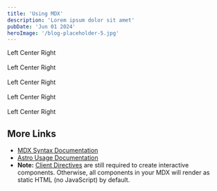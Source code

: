 ```yaml
---
title: 'Using MDX'
description: 'Lorem ipsum dolor sit amet'
pubDate: 'Jun 01 2024'
heroImage: '/blog-placeholder-5.jpg'
---
```


<wa-button-group label="Alignment" variant="brand">
  <wa-button>Left</wa-button>
  <wa-button>Center</wa-button>
  <wa-button>Right</wa-button>
</wa-button-group>

<br />
<br />

<wa-button-group label="Alignment" variant="success">
  <wa-button>Left</wa-button>
  <wa-button>Center</wa-button>
  <wa-button>Right</wa-button>
</wa-button-group>

<br />
<br />

<wa-button-group label="Alignment">
  <wa-button>Left</wa-button>
  <wa-button>Center</wa-button>
  <wa-button>Right</wa-button>
</wa-button-group>

<br />
<br />

<wa-button-group label="Alignment" variant="warning">
  <wa-button>Left</wa-button>
  <wa-button>Center</wa-button>
  <wa-button>Right</wa-button>
</wa-button-group>

<br />
<br />

<wa-button-group label="Alignment" variant="danger">
  <wa-button>Left</wa-button>
  <wa-button>Center</wa-button>
  <wa-button>Right</wa-button>
</wa-button-group>

## More Links

- [MDX Syntax Documentation](https://mdxjs.com/docs/what-is-mdx)
- [Astro Usage Documentation](https://docs.astro.build/en/guides/markdown-content/#markdown-and-mdx-pages)
- **Note:**
  [Client Directives](https://docs.astro.build/en/reference/directives-reference/#client-directives)
  are still required to create interactive components. Otherwise, all components
  in your MDX will render as static HTML (no JavaScript) by default.
